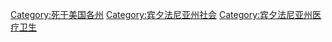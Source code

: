[[Category:死于美国各州|Category:死于美国各州]]
[[Category:宾夕法尼亚州社会|Category:宾夕法尼亚州社会]]
[[Category:宾夕法尼亚州医疗卫生|Category:宾夕法尼亚州医疗卫生]]